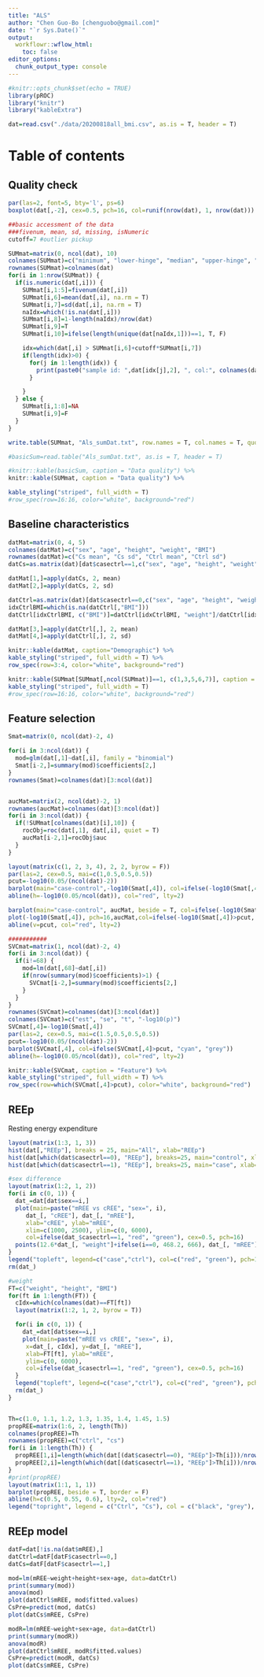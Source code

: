 ```yaml
---
title: "ALS"
author: "Chen Guo-Bo [chenguobo@gmail.com]"
date: "`r Sys.Date()`"
output:
  workflowr::wflow_html:
    toc: false
editor_options:
  chunk_output_type: console
---
```


```r
#knitr::opts_chunk$set(echo = TRUE)
library(pROC)
library("knitr")
library("kableExtra")

dat=read.csv("./data/20200818all_bmi.csv", as.is = T, header = T)

```

# Table of contents {.tabset .tabset-fade .tabset-pills}

## Quality check
```r

par(las=2, font=5, bty='l', ps=6)
boxplot(dat[,-2], cex=0.5, pch=16, col=runif(nrow(dat), 1, nrow(dat)))

##basic accessment of the data
###fivenum, mean, sd, missing, isNumeric
cutoff=7 #outlier pickup

SUMmat=matrix(0, ncol(dat), 10)
colnames(SUMmat)=c("minimum", "lower-hinge", "median", "upper-hinge", "maximum", "mean", "sd", "missingRate", "isNumeric", "CaseOnly")
rownames(SUMmat)=colnames(dat)
for(i in 1:nrow(SUMmat)) {
  if(is.numeric(dat[,i])) {
    SUMmat[i,1:5]=fivenum(dat[,i])
    SUMmat[i,6]=mean(dat[,i], na.rm = T)
    SUMmat[i,7]=sd(dat[,i], na.rm = T)
    naIdx=which(!is.na(dat[,i]))
    SUMmat[i,8]=1-length(naIdx)/nrow(dat)
    SUMmat[i,9]=T
    SUMmat[i,10]=ifelse(length(unique(dat[naIdx,1]))==1, T, F)

    idx=which(dat[,i] > SUMmat[i,6]+cutoff*SUMmat[i,7])
    if(length(idx)>0) {
      for(j in 1:length(idx)) {
        print(paste0("sample id: ",dat[idx[j],2], ", col:", colnames(dat)[i], ", ", "outlier value: ",  dat[idx[j], i]))
      }

    }
  } else {
    SUMmat[i,1:8]=NA
    SUMmat[i,9]=F
  }
}

write.table(SUMmat, "Als_sumDat.txt", row.names = T, col.names = T, quote = F)

#basicSum=read.table("Als_sumDat.txt", as.is = T, header = T)

#knitr::kable(basicSum, caption = "Data quality") %>%
knitr::kable(SUMmat, caption = "Data quality") %>%

kable_styling("striped", full_width = T)
#row_spec(row=16:16, color="white", background="red")

```


## Baseline characteristics

```r
datMat=matrix(0, 4, 5)
colnames(datMat)=c("sex", "age", "height", "weight", "BMI")
rownames(datMat)=c("Cs mean", "Cs sd", "Ctrl mean", "Ctrl sd")
datCs=as.matrix(dat)[dat$casectrl==1,c("sex", "age", "height", "weight", "BMI")]

datMat[1,]=apply(datCs, 2, mean)
datMat[2,]=apply(datCs, 2, sd)

datCtrl=as.matrix(dat)[dat$casectrl==0,c("sex", "age", "height", "weight", "BMI")]
idxCtrlBMI=which(is.na(datCtrl[,"BMI"]))
datCtrl[idxCtrlBMI, c("BMI")]=datCtrl[idxCtrlBMI, "weight"]/datCtrl[idxCtrlBMI, "height"]^2

datMat[3,]=apply(datCtrl[,], 2, mean)
datMat[4,]=apply(datCtrl[,], 2, sd)

knitr::kable(datMat, caption="Demographic") %>%
kable_styling("striped", full_width = T) %>%
row_spec(row=3:4, color="white", background="red")

knitr::kable(SUMmat[SUMmat[,ncol(SUMmat)]==1, c(1,3,5,6,7)], caption = "Baseline characteristics") %>%
kable_styling("striped", full_width = T)
#row_spec(row=16:16, color="white", background="red")

```


## Feature selection
```r
Smat=matrix(0, ncol(dat)-2, 4)

for(i in 3:ncol(dat)) {
  mod=glm(dat[,1]~dat[,i], family = "binomial")
  Smat[i-2,]=summary(mod)$coefficients[2,]
}
rownames(Smat)=colnames(dat)[3:ncol(dat)]


aucMat=matrix(2, ncol(dat)-2, 1)
rownames(aucMat)=colnames(dat)[3:ncol(dat)]
for(i in 3:ncol(dat)) {
  if(!SUMmat[colnames(dat)[i],10]) {
    rocObj=roc(dat[,1], dat[,i], quiet = T)
    aucMat[i-2,1]=rocObj$auc
  }
}

layout(matrix(c(1, 2, 3, 4), 2, 2, byrow = F))
par(las=2, cex=0.5, mai=c(1,0.5,0.5,0.5))
pcut=-log10(0.05/(ncol(dat)-2))
barplot(main="case-control",-log10(Smat[,4]), col=ifelse(-log10(Smat[,4])>pcut, "cyan", "grey"))
abline(h=-log10(0.05/ncol(dat)), col="red", lty=2)

barplot(main="case-control", aucMat, beside = T, col=ifelse(-log10(Smat[,4])>pcut, "cyan", "grey"))
plot(-log10(Smat[,4]), pch=16,aucMat,col=ifelse(-log10(Smat[,4])>pcut, "cyan", "grey"))
abline(v=pcut, col="red", lty=2)

###########
SVCmat=matrix(1, ncol(dat)-2, 4)
for(i in 3:ncol(dat)) {
  if(i!=68) {
    mod=lm(dat[,68]~dat[,i])
    if(nrow(summary(mod)$coefficients)>1) {
      SVCmat[i-2,]=summary(mod)$coefficients[2,]
    }
  }
}
rownames(SVCmat)=colnames(dat)[3:ncol(dat)]
colnames(SVCmat)=c("est", "se", "t", "-log10(p)")
SVCmat[,4]=-log10(Smat[,4])
par(las=2, cex=0.5, mai=c(1.5,0.5,0.5,0.5))
pcut=-log10(0.05/(ncol(dat)-2))
barplot(SVCmat[,4], col=ifelse(SVCmat[,4]>pcut, "cyan", "grey"))
abline(h=-log10(0.05/ncol(dat)), col="red", lty=2)

knitr::kable(SVCmat, caption = "Feature") %>%
kable_styling("striped", full_width = T) %>%
row_spec(row=which(SVCmat[,4]>pcut), color="white", background="red")

```

## REEp
Resting energy expenditure
```r
layout(matrix(1:3, 1, 3))
hist(dat[,"REEp"], breaks = 25, main="All", xlab="REEp")
hist(dat[which(dat$casectrl==0), "REEp"], breaks=25, main="control", xlab="REEp")
hist(dat[which(dat$casectrl==1), "REEp"], breaks=25, main="case", xlab="REEp")

#sex difference
layout(matrix(1:2, 1, 2))
for(i in c(0, 1)) {
  dat_=dat[dat$sex==i,]
  plot(main=paste("mREE vs cREE", "sex=", i), 
     dat_[, "cREE"], dat_[, "mREE"], 
     xlab="cREE", ylab="mREE", 
     xlim=c(1000, 2500), ylim=c(0, 6000), 
     col=ifelse(dat_$casectrl==1, "red", "green"), cex=0.5, pch=16)
  points(12.6*dat_[, "weight"]+ifelse(i==0, 468.2, 666), dat_[, "mREE"], cex=2, col="gold", lwd=2)
}
legend("topleft", legend=c("case","ctrl"), col=c("red", "green"), pch=16)
rm(dat_)

#weight
FT=c("weight", "height", "BMI")
for(ft in 1:length(FT)) {
  cIdx=which(colnames(dat)==FT[ft])
  layout(matrix(1:2, 1, 2, byrow = T))

  for(i in c(0, 1)) {
    dat_=dat[dat$sex==i,]
    plot(main=paste("mREE vs cREE", "sex=", i), 
     x=dat_[, cIdx], y=dat_[, "mREE"], 
     xlab=FT[ft], ylab="mREE", 
     ylim=c(0, 6000), 
     col=ifelse(dat_$casectrl==1, "red", "green"), cex=0.5, pch=16)
  }
  legend("topleft", legend=c("case","ctrl"), col=c("red", "green"), pch=16)
  rm(dat_)
}


Th=c(1.0, 1.1, 1.2, 1.3, 1.35, 1.4, 1.45, 1.5)
propREE=matrix(1:6, 2, length(Th))
colnames(propREE)=Th
rownames(propREE)=c("ctrl", "cs")
for(i in 1:length(Th)) {
  propREE[1,i]=length(which(dat[(dat$casectrl==0), "REEp"]>Th[i]))/nrow(dat[dat$casectrl==0,])
  propREE[2,i]=length(which(dat[(dat$casectrl==1), "REEp"]>Th[i]))/nrow(dat[dat$casectrl==1,])
}
#print(propREE)
layout(matrix(1:1, 1, 1))
barplot(propREE, beside = T, border = F)
abline(h=c(0.5, 0.55, 0.6), lty=2, col="red")
legend("topright", legend = c("Ctrl", "Cs"), col = c("black", "grey"), pch=16)
```

## REEp model

```r
datF=dat[!is.na(dat$mREE),]
datCtrl=datF[datF$casectrl==0,]
datCs=datF[datF$casectrl==1,]

mod=lm(mREE~weight+height+sex+age, data=datCtrl)
print(summary(mod))
anova(mod)
plot(datCtrl$mREE, mod$fitted.values)
CsPre=predict(mod, datCs)
plot(datCs$mREE, CsPre)

modR=lm(mREE~weight+sex+age, data=datCtrl)
print(summary(modR))
anova(modR)
plot(datCtrl$mREE, modR$fitted.values)
CsPre=predict(modR, datCs)
plot(datCs$mREE, CsPre)


```

